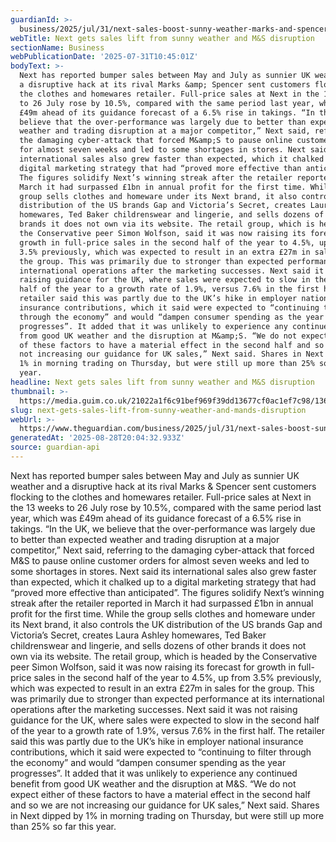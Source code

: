 ```yaml
---
guardianId: >-
  business/2025/jul/31/next-sales-boost-sunny-weather-marks-and-spencer-disruption
webTitle: Next gets sales lift from sunny weather and M&S disruption
sectionName: Business
webPublicationDate: '2025-07-31T10:45:01Z'
bodyText: >-
  Next has reported bumper sales between May and July as sunnier UK weather and
  a disruptive hack at its rival Marks &amp; Spencer sent customers flocking to
  the clothes and homewares retailer. Full-price sales at Next in the 13 weeks
  to 26 July rose by 10.5%, compared with the same period last year, which was
  £49m ahead of its guidance forecast of a 6.5% rise in takings. “In the UK, we
  believe that the over-performance was largely due to better than expected
  weather and trading disruption at a major competitor,” Next said, referring to
  the damaging cyber-attack that forced M&amp;S to pause online customer orders
  for almost seven weeks and led to some shortages in stores. Next said its
  international sales also grew faster than expected, which it chalked up to a
  digital marketing strategy that had “proved more effective than anticipated”.
  The figures solidify Next’s winning streak after the retailer reported in
  March it had surpassed £1bn in annual profit for the first time. While the
  group sells clothes and homeware under its Next brand, it also controls the UK
  distribution of the US brands Gap and Victoria’s Secret, creates Laura Ashley
  homewares, Ted Baker childrenswear and lingerie, and sells dozens of other
  brands it does not own via its website. The retail group, which is headed by
  the Conservative peer Simon Wolfson, said it was now raising its forecast for
  growth in full-price sales in the second half of the year to 4.5%, up from
  3.5% previously, which was expected to result in an extra £27m in sales for
  the group. This was primarily due to stronger than expected performance at its
  international operations after the marketing successes. Next said it was not
  raising guidance for the UK, where sales were expected to slow in the second
  half of the year to a growth rate of 1.9%, versus 7.6% in the first half. The
  retailer said this was partly due to the UK’s hike in employer national
  insurance contributions, which it said were expected to “continuing to filter
  through the economy” and would “dampen consumer spending as the year
  progresses”. It added that it was unlikely to experience any continued benefit
  from good UK weather and the disruption at M&amp;S. “We do not expect either
  of these factors to have a material effect in the second half and so we are
  not increasing our guidance for UK sales,” Next said. Shares in Next dipped by
  1% in morning trading on Thursday, but were still up more than 25% so far this
  year.
headline: Next gets sales lift from sunny weather and M&S disruption
thumbnail: >-
  https://media.guim.co.uk/21022a1f6c91bef969f39dd13677cf0ac1ef7c98/1365_0_6827_5464/500.jpg
slug: next-gets-sales-lift-from-sunny-weather-and-mands-disruption
webUrl: >-
  https://www.theguardian.com/business/2025/jul/31/next-sales-boost-sunny-weather-marks-and-spencer-disruption
generatedAt: '2025-08-28T20:04:32.933Z'
source: guardian-api
---
```

Next has reported bumper sales between May and July as sunnier UK weather and a disruptive hack at its rival Marks &amp; Spencer sent customers flocking to the clothes and homewares retailer. Full-price sales at Next in the 13 weeks to 26 July rose by 10.5%, compared with the same period last year, which was £49m ahead of its guidance forecast of a 6.5% rise in takings. “In the UK, we believe that the over-performance was largely due to better than expected weather and trading disruption at a major competitor,” Next said, referring to the damaging cyber-attack that forced M&amp;S to pause online customer orders for almost seven weeks and led to some shortages in stores. Next said its international sales also grew faster than expected, which it chalked up to a digital marketing strategy that had “proved more effective than anticipated”. The figures solidify Next’s winning streak after the retailer reported in March it had surpassed £1bn in annual profit for the first time. While the group sells clothes and homeware under its Next brand, it also controls the UK distribution of the US brands Gap and Victoria’s Secret, creates Laura Ashley homewares, Ted Baker childrenswear and lingerie, and sells dozens of other brands it does not own via its website. The retail group, which is headed by the Conservative peer Simon Wolfson, said it was now raising its forecast for growth in full-price sales in the second half of the year to 4.5%, up from 3.5% previously, which was expected to result in an extra £27m in sales for the group. This was primarily due to stronger than expected performance at its international operations after the marketing successes. Next said it was not raising guidance for the UK, where sales were expected to slow in the second half of the year to a growth rate of 1.9%, versus 7.6% in the first half. The retailer said this was partly due to the UK’s hike in employer national insurance contributions, which it said were expected to “continuing to filter through the economy” and would “dampen consumer spending as the year progresses”. It added that it was unlikely to experience any continued benefit from good UK weather and the disruption at M&amp;S. “We do not expect either of these factors to have a material effect in the second half and so we are not increasing our guidance for UK sales,” Next said. Shares in Next dipped by 1% in morning trading on Thursday, but were still up more than 25% so far this year.
